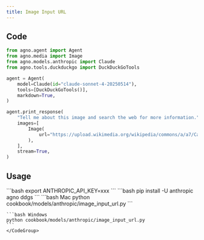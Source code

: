 ```yaml
---
title: Image Input URL 
---
```


## Code

```python cookbook/models/anthropic/image_input_url.py
from agno.agent import Agent
from agno.media import Image
from agno.models.anthropic import Claude
from agno.tools.duckduckgo import DuckDuckGoTools

agent = Agent(
    model=Claude(id="claude-sonnet-4-20250514"),
    tools=[DuckDuckGoTools()],
    markdown=True,
)

agent.print_response(
    "Tell me about this image and search the web for more information.",
    images=[
        Image(
            url="https://upload.wikimedia.org/wikipedia/commons/a/a7/Camponotus_flavomarginatus_ant.jpg"
        ),
    ],
    stream=True,
)
```

## Usage

<Steps>
  <Snippet file="create-venv-step.mdx" />

  <Step title="Set your API key">
    ```bash
    export ANTHROPIC_API_KEY=xxx
    ```
  </Step>

  <Step title="Install libraries">
    ```bash
    pip install -U anthropic agno ddgs
    ```
  </Step>

  <Step title="Run Agent">
    <CodeGroup>
    ```bash Mac
    python cookbook/models/anthropic/image_input_url.py
    ```

    ```bash Windows
    python cookbook/models/anthropic/image_input_url.py 
    ```
    </CodeGroup>
  </Step>
</Steps>